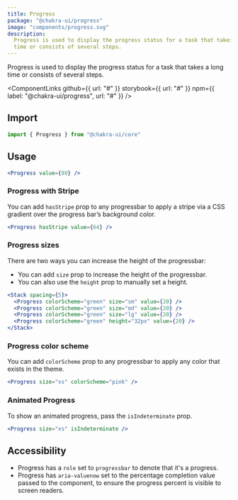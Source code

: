 ```yaml
---
title: Progress
package: "@chakra-ui/progress"
image: "components/progress.svg"
description:
  Progress is used to display the progress status for a task that takes a long
  time or consists of several steps.
---
```



Progress is used to display the progress status for a task that takes a long
time or consists of several steps.

<ComponentLinks
  github={{ url: "#" }}
  storybook={{ url: "#" }}
  npm={{ label: "@chakra-ui/progress", url: "#" }}
/>

<carbon-ad></carbon-ad>

## Import

```js
import { Progress } from "@chakra-ui/core"
```

## Usage

```jsx
<Progress value={80} />
```

### Progress with Stripe

You can add `hasStripe` prop to any progressbar to apply a stripe via a CSS
gradient over the progress bar’s background color.

```jsx
<Progress hasStripe value={64} />
```

### Progress sizes

There are two ways you can increase the height of the progressbar:

- You can add `size` prop to increase the height of the progressbar.
- You can also use the `height` prop to manually set a height.

```jsx
<Stack spacing={5}>
  <Progress colorScheme="green" size="sm" value={20} />
  <Progress colorScheme="green" size="md" value={20} />
  <Progress colorScheme="green" size="lg" value={20} />
  <Progress colorScheme="green" height="32px" value={20} />
</Stack>
```

### Progress color scheme

You can add `colorScheme` prop to any progressbar to apply any color that exists
in the theme.

```jsx
<Progress size="xs" colorScheme="pink" />
```

### Animated Progress

To show an animated progress, pass the `isIndeterminate` prop.

```jsx
<Progress size="xs" isIndeterminate />
```

## Accessibility

- Progress has a `role` set to `progressbar` to denote that it's a progress.
- Progress has `aria-valuenow` set to the percentage completion value passed to
  the component, to ensure the progress percent is visible to screen readers.
